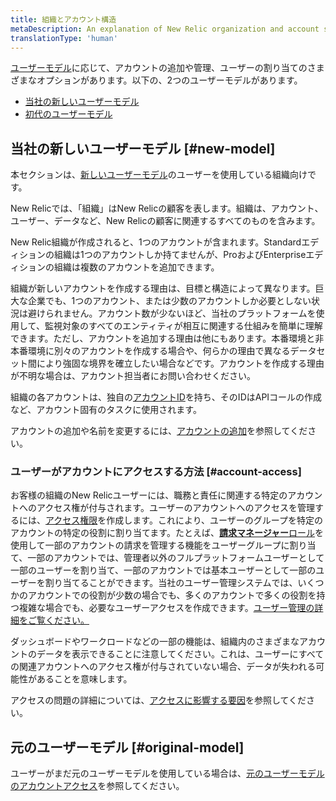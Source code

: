 ```yaml
---
title: 組織とアカウント構造
metaDescription: An explanation of New Relic organization and account structure.
translationType: 'human'
---
```


[ユーザーモデル](/docs/accounts/original-accounts-billing/original-users-roles/overview-user-models)に応じて、アカウントの追加や管理、ユーザーの割り当てのさまざまなオプションがあります。以下の、2つのユーザーモデルがあります。

* [当社の新しいユーザーモデル](#new-model)
* [初代のユーザーモデル](/docs/accounts/original-accounts-billing/original-users-roles/original-account-structure)

## 当社の新しいユーザーモデル [#new-model]

本セクションは、[新しいユーザーモデル](/docs/accounts/original-accounts-billing/original-product-based-pricing/overview-user-models)のユーザーを使用している組織向けです。

New Relicでは、「組織」はNew Relicの顧客を表します。組織は、アカウント、ユーザー、データなど、New Relicの顧客に関連するすべてのものを含みます。

New Relic組織が作成されると、1つのアカウントが含まれます。Standardエディションの組織は1つのアカウントしか持てませんが、ProおよびEnterpriseエディションの組織は複数のアカウントを追加できます。

組織が新しいアカウントを作成する理由は、目標と構造によって異なります。巨大な企業でも、1つのアカウント、または少数のアカウントしか必要としない状況は避けられません。アカウント数が少ないほど、当社のプラットフォームを使用して、監視対象のすべてのエンティティが相互に関連する仕組みを簡単に理解できます。ただし、アカウントを追加する理由は他にもあります。本番環境と非本番環境に別々のアカウントを作成する場合や、何らかの理由で異なるデータセット間により強固な境界を確立したい場合などです。アカウントを作成する理由が不明な場合は、アカウント担当者にお問い合わせください。

組織の各アカウントは、独自の[アカウントID](/docs/accounts/accounts-billing/account-setup/account-id)を持ち、そのIDはAPIコールの作成など、アカウント固有のタスクに使用されます。

アカウントの追加や名前を変更するには、[アカウントの追加](/docs/accounts/accounts-billing/account-structure/add-accounts)を参照してください。

### ユーザーがアカウントにアクセスする方法 [#account-access]

お客様の組織のNew Relicユーザーには、職務と責任に関連する特定のアカウントへのアクセス権が付与されます。ユーザーのアカウントへのアクセスを管理するには、[アクセス権限](/docs/accounts/accounts-billing/new-relic-one-user-management/user-management-concepts#understand-concepts)を作成します。これにより、ユーザーのグループを特定のアカウントの特定の役割に割り当てます。たとえば、[**請求マネージャー**ロール](/docs/accounts/accounts-billing/new-relic-one-user-management/user-management-concepts#standard-roles)を使用して一部のアカウントの請求を管理する機能をユーザーグループに割り当て、一部のアカウントでは、管理者以外のフルプラットフォームユーザーとして一部のユーザーを割り当て、一部のアカウントでは基本ユーザーとして一部のユーザーを割り当てることができます。当社のユーザー管理システムでは、いくつかのアカウントでの役割が少数の場合でも、多くのアカウントで多くの役割を持つ複雑な場合でも、必要なユーザーアクセスを作成できます。[ユーザー管理の詳細をご覧ください。](/docs/accounts/accounts-billing/new-relic-one-user-management/)

ダッシュボードやワークロードなどの一部の機能は、組織内のさまざまなアカウントのデータを表示できることに注意してください。これは、ユーザーにすべての関連アカウントへのアクセス権が付与されていない場合、データが失われる可能性があることを意味します。

アクセスの問題の詳細については、[アクセスに影響する要因](/docs/accounts/accounts-billing/account-structure/factors-affecting-access-features-data/)を参照してください。

## 元のユーザーモデル [#original-model]

ユーザーがまだ元のユーザーモデルを使用している場合は、[元のユーザーモデルのアカウントアクセス](/docs/accounts/original-accounts-billing/original-users-roles/original-account-structure)を参照してください。
